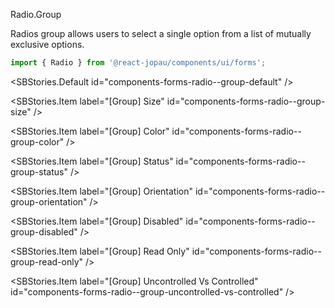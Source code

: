 
<SBTitle>Radio.Group</SBTitle>

<SBDescription>
  Radios group allows users to select a single option from a list of mutually exclusive options.
</SBDescription>

```jsx dark
import { Radio } from '@react-jopau/components/ui/forms';
```

<SBStories.Default id="components-forms-radio--group-default" />

<SBArgsTable component={Radio.Group} />

<SBStories>
<SBStories.Item label="[Group] Label" id="components-forms-radio--group-label" />

<SBStories.Item label="[Group] Size" id="components-forms-radio--group-size" />

<SBStories.Item label="[Group] Color" id="components-forms-radio--group-color" />

<SBStories.Item label="[Group] Status" id="components-forms-radio--group-status" />

<SBStories.Item label="[Group] Orientation" id="components-forms-radio--group-orientation" />

<SBStories.Item label="[Group] Disabled" id="components-forms-radio--group-disabled" />

<SBStories.Item label="[Group] Read Only" id="components-forms-radio--group-read-only" />

<SBStories.Item label="[Group] Uncontrolled Vs Controlled" id="components-forms-radio--group-uncontrolled-vs-controlled" />
</SBStories>
